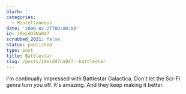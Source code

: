 ```yaml
---
blurb: ''
categories:
  - Miscellaneous
date: '2006-02-27T00:00:00'
id: 20eLdD7Na947
scrubbed_2021: false
status: published
type: post
title: Battlestar
slug: /posts/20eldd7na947--battlestar
---
```


I'm continually impressed with Battlestar Galactica. Don't let the
Sci-Fi genra turn you off. It's amazing. And they keep making it
better.
